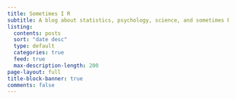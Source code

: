 ```yaml
---
title: Sometimes I R
subtitle: A blog about statistics, psychology, science, and sometimes R
listing:
  contents: posts
  sort: "date desc"
  type: default
  categories: true
  feed: true
  max-description-length: 200
page-layout: full
title-block-banner: true
comments: false
---
```

